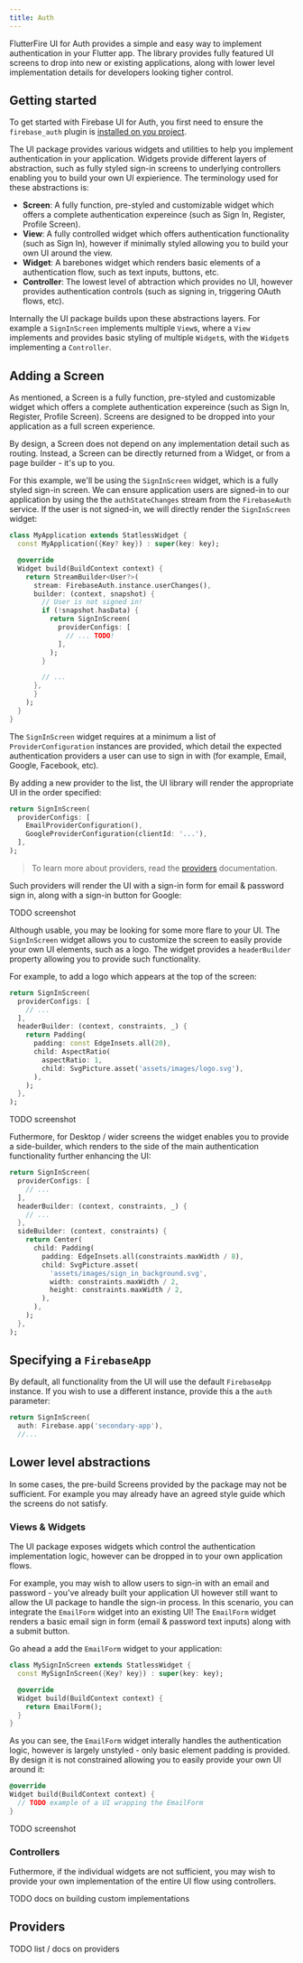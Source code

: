 ```yaml
---
title: Auth
---
```


FlutterFire UI for Auth provides a simple and easy way to implement authentication in your Flutter app.
The library provides fully featured UI screens to drop into new or existing applications, along with
lower level implementation details for developers looking tigher control.

## Getting started

To get started with Firebase UI for Auth, you first need to ensure the `firebase_auth` plugin is
[installed on you project](https://firebase.flutter.dev/docs/auth/overview#installation).

The UI package provides various widgets and utilities to help you implement authentication in your
application. Widgets provide different layers of abstraction, such as fully styled sign-in screens
to underlying controllers enabling you to build your own UI expierience. The terminology used for these
abstractions is:

- **Screen**: A fully function, pre-styled and customizable widget which offers a complete authentication expereince (such as Sign In, Register, Profile Screen).
- **View**: A fully controlled widget which offers authentication functionality (such as Sign In), however if minimally styled allowing you to build your own UI around the view.
- **Widget**: A barebones widget which renders basic elements of a authentication flow, such as text inputs, buttons, etc.
- **Controller**: The lowest level of abtraction which provides no UI, however provides authentication controls (such as signing in, triggering OAuth flows, etc).

Internally the UI package builds upon these abstractions layers. For example a `SignInScreen` implements multiple `View`s, where a `View` implements and provides basic styling of multiple `Widget`s,
with the `Widget`s implementing a `Controller`.

## Adding a Screen

As mentioned, a Screen is a fully function, pre-styled and customizable widget which offers a complete authentication
expereince (such as Sign In, Register, Profile Screen). Screens are designed to be dropped into your application as a full
screen experience.

By design, a Screen does not depend on any implementation detail such as routing. Instead, a Screen can be directly returned
from a Widget, or from a page builder - it's up to you.

For this example, we'll be using the `SignInScreen` widget, which is a fully styled sign-in screen. We can ensure application users
are signed-in to our application by using the the `authStateChanges` stream from the `FirebaseAuth` service. If the user is not signed-in,
we will directly render the `SignInScreen` widget:

```dart
class MyApplication extends StatlessWidget {
  const MyApplication({Key? key}) : super(key: key);

  @override
  Widget build(BuildContext context) {
    return StreamBuilder<User?>(
      stream: FirebaseAuth.instance.userChanges(),
      builder: (context, snapshot) {
        // User is not signed in!
        if (!snapshot.hasData) {
          return SignInScreen(
            providerConfigs: [
              // ... TODO!
            ],
          );
        }

        // ...
      },
      }
    );
  }
}
```

The `SignInScreen` widget requires at a minimum a list of `ProviderConfiguration` instances are provided,
which detail the expected authentication providers a user can use to sign in with (for example, Email, Google, Facebook, etc).

By adding a new provider to the list, the UI library will render the appropriate UI in the order specified:

```dart
return SignInScreen(
  providerConfigs: [
    EmailProviderConfiguration(),
    GoogleProviderConfiguration(clientId: '...'),
  ],
);
```

> To learn more about providers, read the [providers](#providers) documentation.

Such providers will render the UI with a sign-in form for email & password sign in, along with a sign-in button for Google:

TODO screenshot

Although usable, you may be looking for some more flare to your UI. The `SignInScreen` widget allows you to customize the screen
to easily provide your own UI elements, such as a logo. The widget provides a `headerBuilder` property allowing you to provide
such functionality.

For example, to add a logo which appears at the top of the screen:

```dart
return SignInScreen(
  providerConfigs: [
    // ...
  ],
  headerBuilder: (context, constraints, _) {
    return Padding(
      padding: const EdgeInsets.all(20),
      child: AspectRatio(
        aspectRatio: 1,
        child: SvgPicture.asset('assets/images/logo.svg'),
      ),
    );
  },
);
```

TODO screenshot

Futhermore, for Desktop / wider screens the widget enables you to provide a side-builder, which renders
to the side of the main authentication functionality further enhancing the UI:

```dart
return SignInScreen(
  providerConfigs: [
    // ...
  ],
  headerBuilder: (context, constraints, _) {
    // ...
  },
  sideBuilder: (context, constraints) {
    return Center(
      child: Padding(
        padding: EdgeInsets.all(constraints.maxWidth / 8),
        child: SvgPicture.asset(
          'assets/images/sign_in_background.svg',
          width: constraints.maxWidth / 2,
          height: constraints.maxWidth / 2,
        ),
      ),
    );
  },
);
```

## Specifying a `FirebaseApp`

By default, all functionality from the UI will use the default `FirebaseApp` instance. If you wish to use a
different instance, provide this a the `auth` parameter:

```dart
return SignInScreen(
  auth: Firebase.app('secondary-app'),
  //...
```

## Lower level abstractions

In some cases, the pre-build Screens provided by the package may not be sufficient. For example you may already
have an agreed style guide which the screens do not satisfy.

### Views & Widgets

The UI package exposes widgets which control the authentication implementation logic, however can be dropped in to
your own application flows.

For example, you may wish to allow users to sign-in with an email and password - you've already built your application
UI however still want to allow the UI package to handle the sign-in process. In this scenario, you can integrate the 
`EmailForm` widget into an existing UI! The `EmailForm` widget renders a basic email sign in form (email & password 
text inputs) along with a submit button.

Go ahead a add the `EmailForm` widget to your application:

```dart
class MySignInScreen extends StatlessWidget {
  const MySignInScreen({Key? key}) : super(key: key);

  @override
  Widget build(BuildContext context) {
    return EmailForm();
  }
}
```

As you can see, the `EmailForm` widget interally handles the authentication logic, however is largely unstyled - only 
basic element padding is provided. By design it is not constrained allowing you to easily provide your own UI 
around it:

```dart
@override
Widget build(BuildContext context) {
  // TODO example of a UI wrapping the EmailForm
}
```

TODO screenshot

### Controllers

Futhermore, if the individual widgets are not sufficient, you may wish to provide your own implementation of the
entire UI flow using controllers.

TODO docs on building custom implementations

## Providers

TODO list / docs on providers